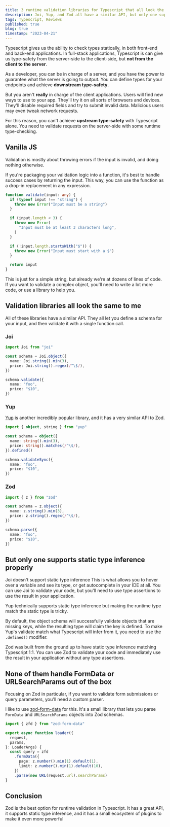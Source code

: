 ```yaml
---
title: 3 runtime validation libraries for Typescript that all look the same to me
description: Joi, Yup, and Zod all have a similar API, but only one supports static type inference properly.
tags: Typescript, Reviews
published: true
blog: true
timestamp: "2023-04-21"
---
```


Typescript gives us the ability to check types statically, in both front-end and back-end applications. In full-stack applications, Typescript is can give us type-safety from the server-side to the client-side, but **not from the client to the server**.

As a developer, you can be in charge of a server, and you have the power to guarantee what the server is going to output. You can define types for your endpoints and achieve **downstream type-safety**.

But you aren't **really** in charge of the client applications. Users will find new ways to use to your app. They'll try it on all sorts of browsers and devices. They'll disable required fields and try to submit invalid data. Malicious users may even tweak network requests.

For this reason, you can't achieve **upstream type-safety** with Typescript alone. You need to validate requests on the server-side with some runtime type-checking.

## Vanilla JS

Validation is mostly about throwing errors if the input is invalid, and doing nothing otherwise.

If you're packaging your validation logic into a function, it's best to handle success cases by returning the input. This way, you can use the function as a drop-in replacement in any expression.

```ts
function validate(input: any) {
  if (typeof input !== "string") {
    throw new Error("Input must be a string")
  }

  if (input.length < 3) {
    throw new Error(
      "Input must be at least 3 characters long",
    )
  }

  if (!input.length.startsWith("$")) {
    throw new Error("Input must start with a $")
  }

  return input
}
```

This is just for a simple string, but already we're at dozens of lines of code. If you want to validate a complex object, you'll need to write a lot more code, or use a library to help you.

## Validation libraries all look the same to me

All of these libraries have a similar API. They all let you define a schema for your input, and then validate it with a single function call.

### Joi

```ts
import Joi from "joi"

const schema = Joi.object({
  name: Joi.string().min(3),
  price: Joi.string().regex(/^\$/),
})

schema.validate({
  name: "foo",
  price: "$10",
})
```

### Yup

[Yup]() is another incredibly popular library, and it has a very similar API to Zod.

```ts
import { object, string } from "yup"

const schema = object({
  name: string().min(3),
  price: string().matches(/^\$/),
}).defined()

schema.validateSync({
  name: "foo",
  price: "$10",
})
```

### Zod

```ts
import { z } from "zod"

const schema = z.object({
  name: z.string().min(3),
  price: z.string().regex(/^\$/),
})

schema.parse({
  name: "foo",
  price: "$10",
})
```

## But only one supports static type inference properly

Joi doesn't support static type inference<SideNote> This is what allows you to hover over a variable and see its type, or get autocomplete in your IDE </SideNote> at all. You can use Joi to validate your code, but you'll need to use type assertions to use the result in your application.

Yup technically supports static type inference but making the runtime type match the static type is tricky.

By default, the object schema will successfully validate objects that are missing keys, while the resulting type will claim the key is defined. To make Yup's validate match what Typescript will infer from it, you need to use the `.defined()` modifier.

Zod was built from the ground up to have static type inference matching Typescript 1:1. You can use Zod to validate your code and immediately use the result in your application without any type assertions.

## None of them handle FormData or URLSearchParams out of the box

Focusing on Zod in particular, if you want to validate form submissions or query parameters, you'll need a custom parser.

I like to use [zod-form-data](https://github.com/airjp73/remix-validated-form/tree/main/packages/zod-form-data) for this. It's a small library that lets you parse `FormData` and `URLSearchParams` objects into Zod schemas.

```ts
import { zfd } from "zod-form-data"

export async function loader({
  request,
  params,
}: LoaderArgs) {
  const query = zfd
    .formData({
      page: z.number().min(1).default(1),
      limit: z.number().min(1).default(10),
    })
    .parse(new URL(request.url).searchParams)
}
```

## Conclusion

Zod is the best option for runtime validation in Typescript. It has a great API, it supports static type inference, and it has a small ecosystem of plugins to make it even more powerful
